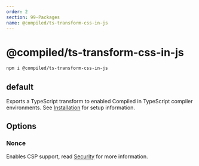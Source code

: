 ```yaml
---
order: 2
section: 99-Packages
name: @compiled/ts-transform-css-in-js
---
```


# @compiled/ts-transform-css-in-js

```bash
npm i @compiled/ts-transform-css-in-js
```

## default

Exports a TypeScript transform to enabled Compiled in TypeScript compiler environments.
See [Installation](/installation) for setup information.

## Options

### Nonce

Enables CSP support,
read [Security](/security) for more information.


